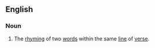 ==English==

===Noun===
{{wikipedia}}
{{en-noun|sg=[[internal]] [[rhyme]]}}

# The [[rhyming]] of two [[word]]s within the same [[line]] of [[verse]].